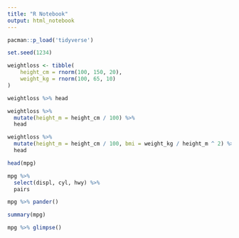 ```yaml
---
title: "R Notebook"
output: html_notebook
---
```


```r
pacman::p_load('tidyverse')
```

```r
set.seed(1234)

weightloss <- tibble(
    height_cm = rnorm(100, 150, 20),
    weight_kg = rnorm(100, 65, 10)
)
```

```r
weightloss %>% head
```

```r
weightloss %>% 
  mutate(height_m = height_cm / 100) %>% 
  head
```

```r
weightloss %>% 
  mutate(height_m = height_cm / 100, bmi = weight_kg / height_m ^ 2) %>% 
  head
```

```r
head(mpg)
```

```r
mpg %>% 
  select(displ, cyl, hwy) %>% 
  pairs
```

```r
mpg %>% pander()
```

```r
summary(mpg)
```

```r
mpg %>% glimpse()
```

```r

```

```r

```

```r

```
